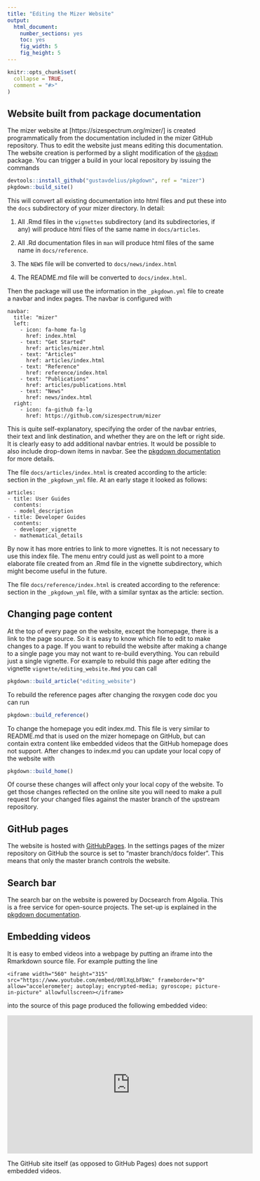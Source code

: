 ```yaml
---
title: "Editing the Mizer Website"
output:
  html_document:
    number_sections: yes
    toc: yes
    fig_width: 5
    fig_height: 5
---
```


```r
knitr::opts_chunk$set(
  collapse = TRUE,
  comment = "#>"
)
```


## Website built from package documentation
The mizer website at [https://sizespectrum.org/mizer/] is created
programmatically from the documentation included in the mizer GitHub
repository. Thus to edit the website just means editing this documentation.
The website creation is performed by a slight modification of the 
[`pkgdown`](https://pkgdown.r-lib.org/index.html) package. You can trigger
a build in your local repository by issuing the commands
```r
devtools::install_github("gustavdelius/pkgdown", ref = "mizer")
pkgdown::build_site()
```
This will convert all existing documentation into html files and put these
into the `docs` subdirectory of your mizer directory. In detail:

1. All .Rmd files in the `vignettes` subdirectory (and its subdirectories, if
   any) will produce html files of the same name in `docs/articles`.

2. All .Rd documentation files in `man` will produce html files of the same
   name in `docs/reference`.
   
4. The `NEWS` file will be converted to `docs/news/index.html`

5. The README.md file will be converted to `docs/index.html`.

Then the package will use the information in the `_pkgdown.yml` file to
create a navbar and index pages. The navbar is configured with
```
navbar:
  title: "mizer"
  left:
    - icon: fa-home fa-lg
      href: index.html
    - text: "Get Started"
      href: articles/mizer.html
    - text: "Articles"
      href: articles/index.html
    - text: "Reference"
      href: reference/index.html
    - text: "Publications"
      href: articles/publications.html
    - text: "News"
      href: news/index.html
  right:
    - icon: fa-github fa-lg
      href: https://github.com/sizespectrum/mizer
```
This is quite self-explanatory, specifying the order of the navbar entries,
their text and link destination, and whether they are on the left or right side.
It is clearly easy to add additional navbar entries.
It would be possible to also include drop-down items in navbar. See the
[pkgdown documentation](https://pkgdown.r-lib.org/articles/pkgdown.html#navigation-bar)
for more details.

The file `docs/articles/index.html` is created according to the article: 
section in the `_pkgdown_yml` file. At an early stage it looked as follows:
```
articles:
- title: User Guides
  contents:
  - model_description
- title: Developer Guides
  contents:
  - developer_vignette
  - mathematical_details
```
By now it has more entries to link to more vignettes. It
is not necessary to use this index file. The menu entry could just as well
point to a more elaborate file created from an .Rmd file in the vignette
subdirectory, which might become useful in the future.

The file `docs/reference/index.html` is created according to the reference:
section in the `_pkgdown_yml` file, with a similar syntax as the article:
section.

## Changing page content
At the top of every page on the website, except the homepage, there is
a link to the page source. So it is easy to know which file to edit to
make changes to a page. If you want to rebuild the website after making
a change to a single page you may not want to re-build everything. You can
rebuild just a single vignette. For example to rebuild this page after 
editing the vignette `vignette/editing_website.Rmd` you can call
```r
pkgdown::build_article("editing_website")
```
To rebuild the reference pages after changing the roxygen code doc you can
run
```r
pkgdown::build_reference()
```

To change the homepage you edit index.md. This file is very similar to 
README.md that is used on the mizer homepage on GitHub, but can contain
extra content like embedded videos that the GitHub homepage does not
support. After changes to index.md you can update your local copy of
the website with
```r
pkgdown::build_home()
```

Of course these changes will affect only your local copy of the website.
To get those changes reflected on the online site you will need to make
a pull request for your changed files against the master branch of the upstream 
repository. 


## GitHub pages
The website is hosted with [GitHubPages](https://pages.github.com/). In the
settings pages of the mizer repository on GitHub the source is set to
"master branch/docs folder". This means that only the master branch controls
the website.


## Search bar
The search bar on the website is powered by Docsearch from Algolia.
This is a free service for open-source projects. The set-up is
explained in the 
[pkgdown documentation](https://pkgdown.r-lib.org/articles/pkgdown.html#search).


## Embedding videos
It is easy to embed videos into a webpage by putting an iframe into the
Rmarkdown source file. For example putting the line
```
<iframe width="560" height="315" src="https://www.youtube.com/embed/0RlXqLbFbWc" frameborder="0" allow="accelerometer; autoplay; encrypted-media; gyroscope; picture-in-picture" allowfullscreen></iframe>
```
into the source of this page produced the following embedded video:

<iframe width="560" height="315" src="https://www.youtube.com/embed/0RlXqLbFbWc" frameborder="0" allow="accelerometer; autoplay; encrypted-media; gyroscope; picture-in-picture" allowfullscreen></iframe>

The GitHub site itself (as opposed to GitHub Pages) does not support
embedded videos. 
